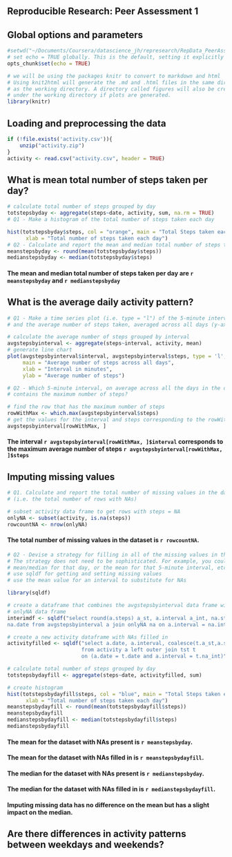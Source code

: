 Reproducible Research: Peer Assessment 1
---


## Global options and parameters
```r
#setwd("~/Documents/Coursera/datascience_jh/represearch/RepData_PeerAssessment1")
# set echo = TRUE globally. This is the default, setting it explicitly here
opts_chunk$set(echo = TRUE)

# we will be using the packages knitr to convert to markdown and html
# Using knit2html will generate the .md and .html files in the same directory
# as the working directory. A directory called figures will also be created 
# under the working directory if plots are generated.
library(knitr)

```


## Loading and preprocessing the data
```r
if (!file.exists('activity.csv')){
    unzip("activity.zip")
}
activity <- read.csv("activity.csv", header = TRUE)
```


## What is mean total number of steps taken per day?
```r
# calculate total number of steps grouped by day
totstepsbyday <- aggregate(steps~date, activity, sum, na.rm = TRUE)
# Q1 - Make a histogram of the total number of steps taken each day

hist(totstepsbyday$steps, col = "orange", main = "Total Steps taken each day",
      xlab = "Total number of steps taken each day")
# Q2 - Calculate and report the mean and median total number of steps taken per day
meanstepsbyday <- round(mean(totstepsbyday$steps))
medianstepsbyday <- median(totstepsbyday$steps)
```
#### The mean and median total number of steps taken per day are `r meanstepsbyday` and `r medianstepsbyday`


## What is the average daily activity pattern?
```r
# Q1 - Make a time series plot (i.e. type = "l") of the 5-minute interval (x-axis) 
# and the average number of steps taken, averaged across all days (y-axis)

# calculate the average number of steps grouped by interval
avgstepsbyinterval <- aggregate(steps~interval, activity, mean)
# generate line chart
plot(avgstepsbyinterval$interval, avgstepsbyinterval$steps, type = 'l', col = 1, 
     main = "Average number of steps across all days",
     xlab = "Interval in minutes",
     ylab = "Average number of steps")

# Q2 - Which 5-minute interval, on average across all the days in the dataset, 
# contains the maximum number of steps?

# find the row that has the maximum number of steps
rowWithMax <- which.max(avgstepsbyinterval$steps)
# get the values for the interval and steps corresponding to the rowWithMax row
avgstepsbyinterval[rowWithMax, ]
```
#### The interval `r avgstepsbyinterval[rowWithMax, ]$interval` corresponds to the maximum average number of steps  `r avgstepsbyinterval[rowWithMax, ]$steps`


## Imputing missing values
```r
# Q1. Calculate and report the total number of missing values in the dataset 
# (i.e. the total number of rows with NAs)

# subset activity data frame to get rows with steps = NA
onlyNA <- subset(activity, is.na(steps))
rowcountNA <- nrow(onlyNA)
```
#### The total number of missing values in the dataset is `r rowcountNA`.
```r
# Q2 - Devise a strategy for filling in all of the missing values in the dataset. 
# The strategy does not need to be sophisticated. For example, you could use the
# mean/median for that day, or the mean for that 5-minute interval, etc.
# use sqldf for getting and setting missing values
# use the mean value for an interval to substitute for NAs

library(sqldf)

# create a dataframe that combines the avgstepsbyinterval data frame with the 
# onlyNA data frame
interimdf <- sqldf("select round(a.steps) a_st, a.interval a_int, na.steps na_st,na.interval na_int,
na.date from avgstepsbyinterval a join onlyNA na on a.interval = na.interval")

# create a new activity dataframe with NAs filled in
activityfilled <- sqldf("select a.date, a.interval, coalesce(t.a_st,a.steps) steps
                        from activity a left outer join tst t 
                        on (a.date = t.date and a.interval = t.na_int)")

# calculate total number of steps grouped by day
totstepsbydayfill <- aggregate(steps~date, activityfilled, sum)

# create histogram
hist(totstepsbydayfill$steps, col = "blue", main = "Total Steps taken each day",
      xlab = "Total number of steps taken each day")
meanstepsbydayfill <- round(mean(totstepsbydayfill$steps))
meanstepsbydayfill
medianstepsbydayfill <- median(totstepsbydayfill$steps)
medianstepsbydayfill
```
#### The mean for the dataset with NAs present is `r meanstepsbyday`.
#### The mean for the dataset with NAs filled in is `r meanstepsbydayfill`.
#### The median for the dataset with NAs present is `r medianstepsbyday`.
#### The median for the dataset with NAs filled in is `r medianstepsbydayfill`.
#### Imputing missing data has no difference on the mean but has a slight impact on the median.


## Are there differences in activity patterns between weekdays and weekends?
